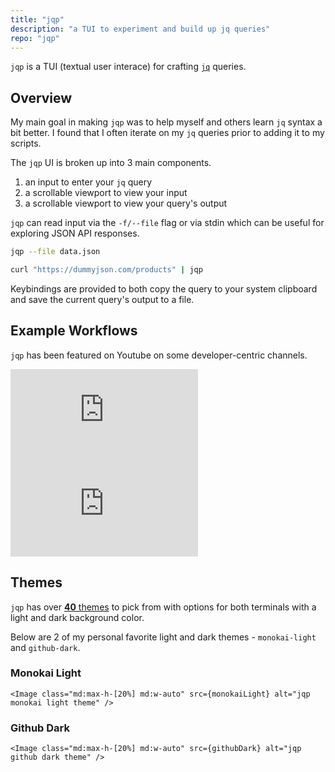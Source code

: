 ```yaml
---
title: "jqp"
description: "a TUI to experiment and build up jq queries"
repo: "jqp"
---
```



`jqp` is a TUI (textual user interace) for crafting [`jq`](https://stedolan.github.io/jq) queries.

## Overview

My main goal in making `jqp` was to help myself and others learn `jq` syntax a bit better. I found that I often iterate on my `jq` queries prior to adding it to my scripts.

The `jqp` UI is broken up into 3 main components.

1. an input to enter your `jq` query
2. a scrollable viewport to view your input
3. a scrollable viewport to view your query's output

`jqp` can read input via the `-f/--file` flag or via stdin which can be useful for exploring JSON API responses.

```bash
jqp --file data.json
```

```bash
curl "https://dummyjson.com/products" | jqp
```

Keybindings are provided to both copy the query to your system clipboard and save the current query's output to a file.

## Example Workflows

`jqp` has been featured on Youtube on some developer-centric channels.

<iframe
  class="mb-12 aspect-video w-full"
  src="https://www.youtube.com/embed/h_ZpixOgKDY?si=6G-8uYTFY4xsavDG&amp;clip=UgkxdtGsyRMt00E-50DMJDmeR1MVl0ZDWhZ3&amp;clipt=EMLHDBjavA0"
  title="YouTube video player"
  frameborder="0"
  allow="accelerometer; autoplay; clipboard-write; encrypted-media; gyroscope; picture-in-picture; web-share"
  allowfullscreen
></iframe>

<iframe
  class="aspect-video w-full"
  src="https://www.youtube.com/embed/tD60UhZc7zU?si=Fd5fBNddr2zxGwUV&amp;start=355"
  title="YouTube video player"
  frameborder="0"
  allow="accelerometer; autoplay; clipboard-write; encrypted-media; gyroscope; picture-in-picture; web-share"
  allowfullscreen
></iframe>

## Themes

`jqp` has over [**40** themes](https://github.com/noahgorstein/jqp#themes) to pick from with options for both terminals with a light and dark background color.

Below are 2 of my personal favorite light and dark themes - `monokai-light` and `github-dark`.

### Monokai Light

    <Image class="md:max-h-[20%] md:w-auto" src={monokaiLight} alt="jqp monokai light theme" />

### Github Dark

    <Image class="md:max-h-[20%] md:w-auto" src={githubDark} alt="jqp github dark theme" />
